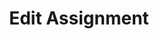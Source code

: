 ---
title: 'Edit Assignment'
openapi: 'POST /v1/assignment/edit/{company_slug}/{assignment_id}/'
---